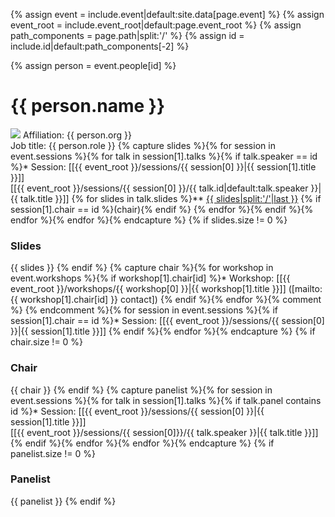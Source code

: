 {% assign event = include.event|default:site.data[page.event] %}
{% assign event_root = include.event_root|default:page.event_root %}
{% assign path_components = page.path|split:'/' %}
{% assign id = include.id|default:path_components[-2] %}

{% assign person = event.people[id] %}
= {{ person.name }} =
<img class="smallpic" src="{{ person.image|default:'/media/person.png' }}">
Affiliation: {{ person.org }}<br/>
Job title: {{ person.role }}
{% capture slides %}{% for session in event.sessions %}{% for talk in session[1].talks %}{% if talk.speaker == id %}* Session: [[{{ event_root }}/sessions/{{ session[0] }}|{{ session[1].title }}]]<br/>[[{{ event_root }}/sessions/{{ session[0] }}/{{ talk.id|default:talk.speaker }}|{{ talk.title }}]]
{% for slides in talk.slides %}** [[{{ slides }}|{{ slides|split:'/'|last }}]] {% if session[1].chair == id %}(chair){% endif %}
{% endfor %}{% endif %}{% endfor %}{% endfor %}{% endcapture %}
{% if slides.size != 0 %}
=== Slides ===
{{ slides }}
{% endif %}
{% capture chair %}{% for workshop in event.workshops %}{% if workshop[1].chair[id] %}* Workshop: [[{{ event_root }}/workshops/{{ workshop[0] }}|{{ workshop[1].title }}]] ([mailto:{{ workshop[1].chair[id] }} contact]) 
{% endif %}{% endfor %}{% comment %}
{% endcomment %}{% for session in event.sessions %}{% if session[1].chair == id %}* Session: [[{{ event_root }}/sessions/{{ session[0] }}|{{ session[1].title }}]]
{% endif %}{% endfor %}{% endcapture %}
{% if chair.size != 0 %}
=== Chair ===
{{ chair }}
{% endif %}
{% capture panelist %}{% for session in event.sessions %}{% for talk in session[1].talks %}{% if talk.panel contains id %}* Session: [[{{ event_root }}/sessions/{{ session[0] }}|{{ session[1].title }}]]<br/>[[{{ event_root }}/sessions/{{ session[0]}}/{{ talk.speaker }}|{{ talk.title }}]]
{% endif %}{% endfor %}{% endfor %}{% endcapture %}
{% if panelist.size != 0 %}
=== Panelist ===
{{ panelist }}
{% endif %}

